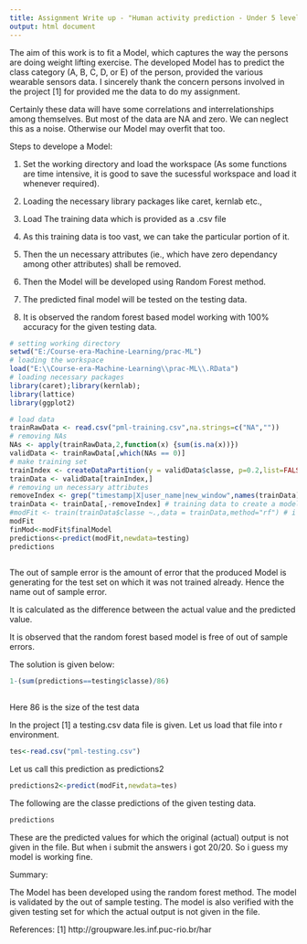 ```yaml
---
title: Assignment Write up - "Human activity prediction - Under 5 levels(A,B,C,D,E)"
output: html document
---
```


The aim of this work is to fit a Model, which captures the way the persons are doing weight lifting exercise. The developed Model has to predict the class category (A, B, C, D, or E) of the person, provided the various wearable sensors data. I sincerely thank the concern persons involved in the project [1] for provided me the data to do my assignment.

Certainly these data will have some correlations and interrelationships among themselves. But most of the data are NA and zero. We can neglect this as a noise. Otherwise our Model may overfit that too. 

Steps to develope a Model:

1. Set the working directory and load the workspace (As some functions are time intensive, it is good to save the sucessful workspace and load it whenever required).

2. Loading the necessary library packages like caret, kernlab etc.,

3. Load The training data which is provided as a .csv file

4. As this training data is too vast, we can take the particular portion of it. 

5. Then the un necessary attributes (ie., which have zero dependancy among other attributes) shall be removed. 

6. Then the Model will be developed using Random Forest method.

7. The predicted final model will be tested on the testing data.

8. It is observed the random forest based model working with 100% accuracy for the given testing data.


```r
# setting working directory
setwd("E:/Course-era-Machine-Learning/prac-ML")
# loading the workspace
load("E:\\Course-era-Machine-Learning\\prac-ML\\.RData")
# loading necessary packages
library(caret);library(kernlab);
library(lattice)
library(ggplot2)

# load data
trainRawData <- read.csv("pml-training.csv",na.strings=c("NA",""))
# removing NAs
NAs <- apply(trainRawData,2,function(x) {sum(is.na(x))}) 
validData <- trainRawData[,which(NAs == 0)]
# make training set
trainIndex <- createDataPartition(y = validData$classe, p=0.2,list=FALSE) # to avoid time consuming computation 
trainData <- validData[trainIndex,]
# removing un necessary attributes 
removeIndex <- grep("timestamp|X|user_name|new_window",names(trainData))
trainData <- trainData[,-removeIndex] # training data to create a model
#modFit <- train(trainData$classe ~.,data = trainData,method="rf") # i commented as this is time intensive, but i loaded the workspace image in the beginning
modFit
finMod<-modFit$finalModel
predictions<-predict(modFit,newdata=testing)
predictions
 
```

The out of sample error is the amount of error that the produced Model is generating for the test set on which it was not trained already. Hence the name out of sample error.

It is calculated as the difference between the actual value and the predicted value.

It is observed that the random forest based model is free of out of sample errors.

The solution is given below:
 
```r
1-(sum(predictions==testing$classe)/86)
 
```
Here 86 is the size of the test data 

In the project [1] a testing.csv data file is given.
Let us load that file into r environment.
```r
tes<-read.csv("pml-testing.csv")
```
Let us call this prediction as predictions2
```r
predictions2<-predict(modFit,newdata=tes)
```

The following are the classe predictions of the given testing data.
```r
predictions
```


These are the predicted values for which the original (actual) output is not given in the file. But when i submit the answers i got 20/20. So i guess my model is working fine. 

Summary:

The Model has been developed using the random forest method. The model is validated by the out of sample testing. The model is also verified with the given testing set for which the actual output is not given in the file. 

References: 
[1] http://groupware.les.inf.puc-rio.br/har
